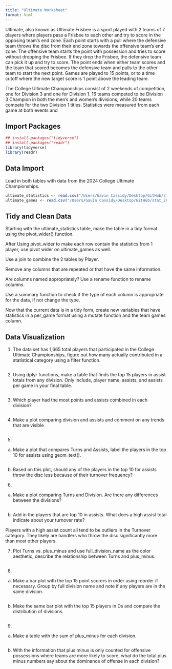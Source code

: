 ```yaml
---
title: "Ultimate Worksheet"
format: html
---
```



Ultimate, also known as Ultimate Frisbee is a sport played with 2 teams of 7 players where players pass a Frisbee to each other and try to score in the opposing team's end zone. Each point starts with a pull where the defensive team throws the disc from their end zone towards the offensive team's end zone. The offensive team starts the point with possession and tries to score without dropping the Frisbee. If they drop the Frisbee, the defensive team can pick it up and try to score. The point ends when either team scores and the team that scored becomes the defensive team and pulls to the other team to start the next point. Games are played to 15 points, or to a time cutoff where the new target score is 1 point above the leading team.

The College Ultimate Championships consist of 2 weekends of competition, one for Division 3 and one for Division 1. 16 teams competed to be Division 3 Champion in both the men's and women's divisions, while 20 teams compete for the two Division 1 titles. Statistics were measured from each game at both events and 

## Import Packages

```r
## install.packages("tidyverse")
## install.packages("readr")
library(tidyverse)
library(readr)
```

## Data Import

Load in both tables with data from the 2024 College Ultimate Championships.
```r
ultimate_statistics <- read.csv("/Users/Gavin Cassidy/Desktop/GitHub/stat_289_score2/gacass21/Ultimate/data_repo/ultimate_total.csv")
ultimate_games <- read.csv("/Users/Gavin Cassidy/Desktop/GitHub/stat_289_score2/gacass21/Ultimate/data_repo/ultimate_per_game.csv")
```


## Tidy and Clean Data

Starting with the ultimate_statistics table, make the table in a tidy format using the pivot_wider() function.

After Using pivot_wider to make each row contain the statistics from 1 player, use pivot wider on ultimate_games as well.

Use a join to combine the 2 tables by Player.

Remove any columns that are repeated or that have the same information.

Are columns named appropriately? Use a rename function to rename columns.

Use a summary function to check if the type of each column is appropriate for the data, if not change the type.

Now that the current data is in a tidy form, create new variables that have statistics in a per_game format using a mutate function and the team games column.



## Data Visualization

1. The data set has 1,665 total players that participated in the College Ultimate Championships, figure out how many actually contributed in a statistical category using a filter function.

```r

```


2. Using dplyr functions, make a table that finds the top 15 players in assist totals from any division. Only include, player name, assists, and assists per game in your final table.

```r

```

3. Which player had the most points and assists combined in each division?

```r

```


4. Make a plot comparing division and assists and comment on any trends that are visible

```r

```


5. 

a. Make a plot that compares Turns and Assists, label the players in the top 10 for assists using geom_text().

```r

```


b. Based on this plot, should any of the players in the top 10 for assists throw the disc less because of their turnover frequency? 


6. 

a. Make a plot comparing Turns and Division. Are there any differences between the divisions?

```r

```

b. Add in the players that are top 10 in assists. What does a high assist total indicate about your turnover rate?

Players with a high assist count all tend to be outliers in the Turnover category. They likely are handlers who throw the disc significantly more than most other players.


7. Plot Turns vs. plus_minus and use full_division_name as the color aesthetic, describe the relationship between Turns and plus_minus.

```r

```


8. 

a. Make a bar plot with the top 15 point scorers in order using reorder if necessary. Group by full division name and note if any players are in the same division.

```r

```

b. Make the same bar plot with the top 15 players in Ds and compare the distribution of divisions.

```r

```


9. 

a. Make a table with the sum of plus_minus for each division. 

```r

```


b. With the information that plus minus is only counted for offensive possessions where teams are more likely to score, what do the total plus minus numbers say about the dominance of offense in each division?















